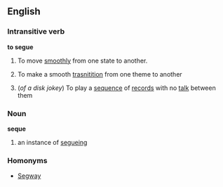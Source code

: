 ==English==
===Intransitive verb===
'''to segue'''
# To move [[smoothly]] from one state to another.
#{{music}} To make a smooth [[trasnitition]] from one theme to another
#(''of a disk jokey'') To play a [[sequence]] of [[record]]s with no [[talk]] between them
===Noun===
'''seque'''
# an instance of [[segueing]]
===Homonyms===
*[[Segway]]